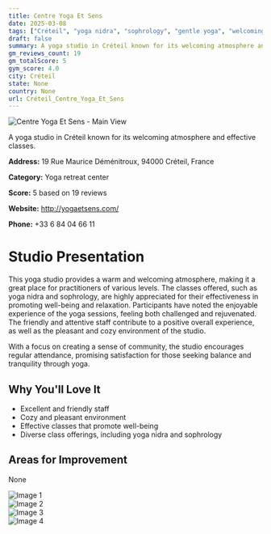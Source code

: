 ```yaml
---
title: Centre Yoga Et Sens
date: 2025-03-08
tags: ["Créteil", "yoga nidra", "sophrology", "gentle yoga", "welcoming", "cozy", "Créteil"]  
draft: false
summary: A yoga studio in Créteil known for its welcoming atmosphere and effective classes.
gm_reviews_count: 19
gm_totalScore: 5
gym_score: 4.0
city: Créteil
state: None
country: None
url: Créteil_Centre_Yoga_Et_Sens
---
```


<div className="aspect-[16/9] relative my-8">
  <img 
    src="https://lh5.googleusercontent.com/p/AF1QipPat0yFnT00wP1R-afbmhdYWxDCTaK8_k1dGQgt=w1920-h1080-k-no"
    alt="Centre Yoga Et Sens - Main View"
    className="object-cover absolute inset-0 w-full h-full rounded-lg"
  />
</div>

A yoga studio in Créteil known for its welcoming atmosphere and effective classes.

**Address:** 19 Rue Maurice Déménitroux, 94000 Créteil, France

**Category:** Yoga retreat center

**Score:** 5 based on 19 reviews

**Website:** http://yogaetsens.com/

**Phone:** +33 6 84 04 66 11

# Studio Presentation

This yoga studio provides a warm and welcoming atmosphere, making it a great place for practitioners of various levels. The classes offered, such as yoga nidra and sophrology, are highly appreciated for their effectiveness in promoting well-being and relaxation. Participants have noted the enjoyable experience of the yoga sessions, feeling both challenged and rejuvenated. The friendly and attentive staff contribute to a positive overall experience, as well as the pleasant and cozy environment of the studio.

With a focus on creating a sense of community, the studio encourages regular attendance, promising satisfaction for those seeking balance and tranquility through yoga.

## Why You'll Love It

- Excellent and friendly staff
- Cozy and pleasant environment
- Effective classes that promote well-being
- Diverse class offerings, including yoga nidra and sophrology

## Areas for Improvement

None

<div className="grid grid-cols-1 xl:grid-cols-2 gap-4 my-8">
<div className="aspect-[4/3] relative"><img src="https://lh3.googleusercontent.com/p/AF1QipPCRpvzxoKFKSFOsh4I5FVZA63IgJDGJiwfzZPd=w1920-h1080-k-no" alt="Image 1" className="object-cover absolute inset-0 w-full h-full rounded-lg" /></div>
<div className="aspect-[4/3] relative"><img src="https://lh5.googleusercontent.com/p/AF1QipN4OUbnXwX7-VCwme0G4vEEpleDWWwubKGHj2tb=w1920-h1080-k-no" alt="Image 2" className="object-cover absolute inset-0 w-full h-full rounded-lg" /></div>
<div className="aspect-[4/3] relative"><img src="https://lh5.googleusercontent.com/p/AF1QipN3yUjlASOnu3zZonR8N3h96vPDdvBsM0epyBmy=w1920-h1080-k-no" alt="Image 3" className="object-cover absolute inset-0 w-full h-full rounded-lg" /></div>
<div className="aspect-[4/3] relative"><img src="https://lh5.googleusercontent.com/p/AF1QipMUOOOwYhritb5Zuo2oJgj8BgsA0LlFoVPnyTsN=w1920-h1080-k-no" alt="Image 4" className="object-cover absolute inset-0 w-full h-full rounded-lg" /></div>
</div>